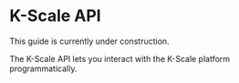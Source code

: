 
# K-Scale API

<Callout type="warning" emoji="⚠️">
This guide is currently under construction.
</Callout>

The K-Scale API lets you interact with the K-Scale platform programmatically.
